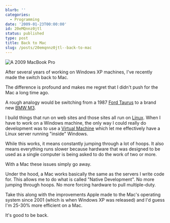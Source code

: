 ```yaml
---
blurb: ''
categories:
  - Programming
date: '2009-01-23T00:00:00'
id: 20eMQnnz0jtl
status: published
type: post
title: Back to Mac
slug: /posts/20emqnnz0jtl--back-to-mac
---
```


<Img src="macbook_pro_2009_01" alt="A 2009 MacBook Pro" />

After several years of working on Windows XP machines, I've recently made the switch back to Mac. 

The difference is profound and makes me regret that I didn't push for the Mac a long time ago.

A rough analogy would be switching from a 1987 [Ford Taurus](https://en.wikipedia.org/wiki/File:1st_Ford_Taurus_GL_sedan.jpg) to a brand new [BMW M3](https://en.wikipedia.org/wiki/BMW_M3).

I build things that run on web sites and those sites all run on [Linux](http://en.wikipedia.org/wiki/Linux). When I have to work on a Windows machine, the only way I could really do development was to use a [Virtual Machine](http://en.wikipedia.org/wiki/Virtual_Machine) which let me effectively have a Linux server running "inside" Windows. 

While this works, it means constantly jumping through a lot of hoops. It also means everything runs slower because hardware that was designed to be used as a single computer is being asked to do the work of two or more. 

With a Mac these issues simply go away.

Under the hood, a Mac works basically the same as the servers I write code for. This allows me to do what is called "Native Development". No more jumping through hoops. No more forcing hardware to pull multiple-duty. 

Take this along with the improvements Apple made to the Mac's operating system since 2001 (which is when Windows XP was released) and I'd guess I'm 25-30% more efficient on a Mac. 

It's good to be back.
